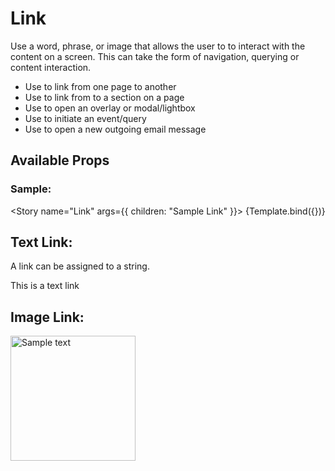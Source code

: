 

<Meta title="Components/Typography" component={Link} />


# Link

Use a word, phrase, or image that allows the user to to interact with the content on a screen. This can take the form of navigation, querying or content interaction.

- Use to link from one page to another
- Use to link from to a section on a page
- Use to open an overlay or modal/lightbox
- Use to initiate an event/query
- Use to open a new outgoing email message

## Available Props

### Sample:

<Story name="Link" args={{ children: "Sample Link" }}>
  {Template.bind({})}
</Story>

<ArgsTable story="Link" />

## Text Link:

A link can be assigned to a string.

<Canvas>
  <Link>This is a text link</Link>
</Canvas>

## Image Link:

<Canvas>
  <Link
    href="https://upload.wikimedia.org/wikipedia/commons/f/f9/Phoenicopterus_ruber_in_S%C3%A3o_Paulo_Zoo.jpg"
    target="_blank"
    rel="noopener noreferrer"
  >
    <img
      src="https://upload.wikimedia.org/wikipedia/commons/f/f9/Phoenicopterus_ruber_in_S%C3%A3o_Paulo_Zoo.jpg"
      alt="Sample text"
      width="200"
    />
  </Link>
</Canvas>
